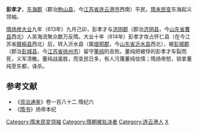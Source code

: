 '''彭孝才'''{{BD|6世纪||614年||catIdx=P}}，[[东海郡|东海郡]]（郡治[[朐山县|朐山县]]，今[[江苏省|江苏省]][[连云港市|连云港市]]西南）平民，[[隋末民变|隋末民变]]东海起义领袖。

[[隋炀帝|隋炀帝]][[大业|大业]]九年（613年）九月己卯，彭孝才与[[济阴郡|济阴郡]]（郡治[[济阴县|济阴县]]，今[[山东省|山东省]][[曹县|曹县]]西北）人吴海流聚众数万反隋。大业十年（614年）彭孝才攻占怀仁县（在今江苏省[[赣榆县|赣榆县]]西北）后，转入沂水县（属[[琅邪郡|琅邪郡]]，今[[山东省|山东省]][[沂水县|沂水县]]西北），被[[彭城郡|彭城郡]]（郡治[[彭城县|彭城县]]，今[[江苏省|江苏省]][[徐州市|徐州市]]）留守[[董纯|董纯]]的击败。董纯把被俘的彭孝才车裂而死，义军溃散。董纯战虽胜，而变民日多，有人污蔑董纯怯懦；隋炀帝怒，锁拿董纯至东都，诛杀。
==参考文献==
*《[[资治通鉴|资治通鉴]]》卷一百八十二 隋纪六
*《[[隋书|隋书]]》炀帝本纪
{{DEFAULTSORT:P}}
[[Category:隋末民变领袖|Category:隋末民变领袖]]
[[Category:隋朝被处决者|Category:隋朝被处决者]]
[[Category:连云港人|Category:连云港人]]
[[Category:彭姓|X]]